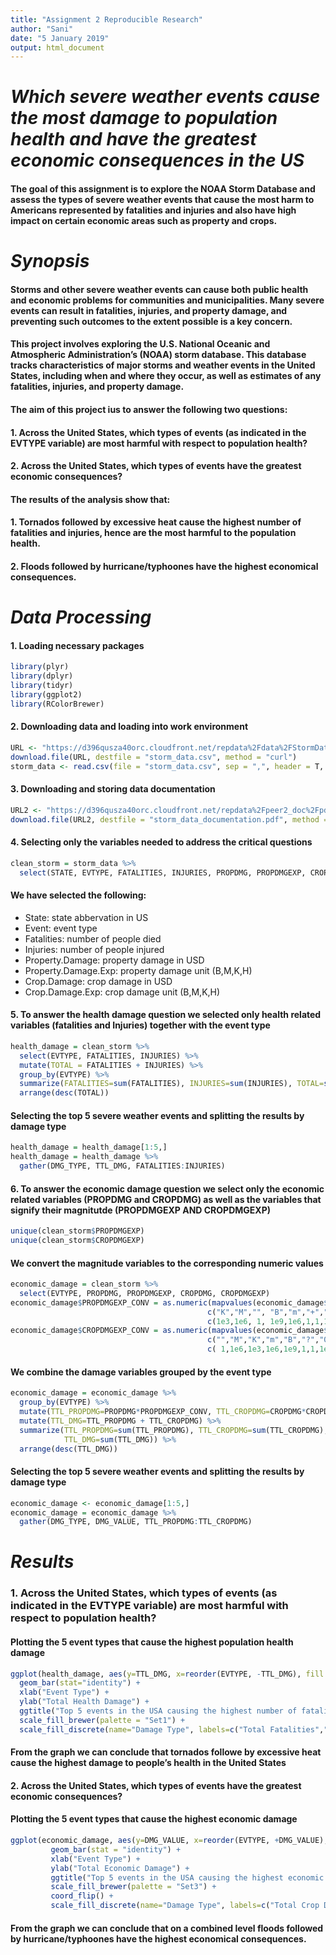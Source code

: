 ---
title: "Assignment 2 Reproducible Research"
author: "Sani"
date: "5 January 2019"
output: html_document
---

# *Which severe weather events cause the most damage to population health and have the greatest economic consequences in the US*

#### The goal of this assignment is to explore the NOAA Storm Database and assess the types of severe weather events that cause the most harm to Americans represented by fatalities and injuries and also have high impact on certain economic areas such as property and crops. 


# *Synopsis*

#### Storms and other severe weather events can cause both public health and economic problems for communities and municipalities. Many severe events can result in fatalities, injuries, and property damage, and preventing such outcomes to the extent possible is a key concern.

#### This project involves exploring the U.S. National Oceanic and Atmospheric Administration's (NOAA) storm database. This database tracks characteristics of major storms and weather events in the United States, including when and where they occur, as well as estimates of any fatalities, injuries, and property damage.

#### **The aim of this project ius to answer the following two questions:**
#### 1. Across the United States, which types of events (as indicated in the \color{red}{\verb|EVTYPE|}EVTYPE variable) are most harmful with respect to population health?
#### 2. Across the United States, which types of events have the greatest economic consequences?

#### **The results of the analysis show that:**
#### 1. Tornados followed by excessive heat  cause the highest number of fatalities and injuries, hence are the most harmful to the population health.
#### 2. Floods followed by hurricane/typhoones have the highest economical consequences. 


# *Data Processing*

#### 1. Loading necessary packages

```{r, echo=T}
library(plyr)
library(dplyr)
library(tidyr)
library(ggplot2)
library(RColorBrewer)
```

#### 2. Downloading data and loading into work environment

```{r, echo=T, cache=T}
URL <- "https://d396qusza40orc.cloudfront.net/repdata%2Fdata%2FStormData.csv.bz2"
download.file(URL, destfile = "storm_data.csv", method = "curl")
storm_data <- read.csv(file = "storm_data.csv", sep = ",", header = T, stringsAsFactors = F)
```

#### 3. Downloading and storing data documentation

```{r, echo=T, cache=T}
URL2 <- "https://d396qusza40orc.cloudfront.net/repdata%2Fpeer2_doc%2Fpd01016005curr.pdf"
download.file(URL2, destfile = "storm_data_documentation.pdf", method = "curl")
```

#### 4. Selecting only the variables needed to address the critical questions

```{r, echo=T}
clean_storm = storm_data %>%
  select(STATE, EVTYPE, FATALITIES, INJURIES, PROPDMG, PROPDMGEXP, CROPDMG, CROPDMGEXP) 
```

#### We have selected the following:
* State: state abbervation in US
* Event: event type
* Fatalities: number of people died
* Injuries: number of people injured
* Property.Damage: property damage in USD
* Property.Damage.Exp: property damage unit (B,M,K,H)
* Crop.Damage: crop damage in USD
* Crop.Damage.Exp: crop damage unit (B,M,K,H)

#### 5. To answer the health damage question we selected only health related variables (fatalities and Injuries) together with the event type
```{r, echo=T}
health_damage = clean_storm %>%
  select(EVTYPE, FATALITIES, INJURIES) %>%
  mutate(TOTAL = FATALITIES + INJURIES) %>%
  group_by(EVTYPE) %>%
  summarize(FATALITIES=sum(FATALITIES), INJURIES=sum(INJURIES), TOTAL=sum(TOTAL)) %>%
  arrange(desc(TOTAL))
```

#### Selecting the top 5 severe weather events and splitting the results by damage type

```{r, echo=T}
health_damage = health_damage[1:5,]
health_damage = health_damage %>%
  gather(DMG_TYPE, TTL_DMG, FATALITIES:INJURIES)
```

#### 6. To answer the economic damage question we select only the economic related variables (PROPDMG and CROPDMG) as well as the variables that signify their magnitutde (PROPDMGEXP AND CROPDMGEXP)

```{r, echo=T}
unique(clean_storm$PROPDMGEXP)
unique(clean_storm$CROPDMGEXP)
```

#### We convert the magnitude variables to the corresponding numeric values

```{r, echo=T}
economic_damage = clean_storm %>%
  select(EVTYPE, PROPDMG, PROPDMGEXP, CROPDMG, CROPDMGEXP)
economic_damage$PROPDMGEXP_CONV = as.numeric(mapvalues(economic_damage$PROPDMGEXP,
                                            c("K","M","", "B","m","+","0","5","6","?","4","2","3","h","7","H","-","1","8"), 
                                            c(1e3,1e6, 1, 1e9,1e6,1,1,1e5,1e6,1,1e4,1e2,1e3,1,1e7,1e2,1,10,1e8)))
economic_damage$CROPDMGEXP_CONV = as.numeric(mapvalues(economic_damage$CROPDMGEXP,
                                            c("","M","K","m","B","?","0","k","2"),
                                            c( 1,1e6,1e3,1e6,1e9,1,1,1e3,1e2)))
```

#### We combine the damage variables grouped by the event type

```{r, echo=T}
economic_damage = economic_damage %>%
  group_by(EVTYPE) %>%
  mutate(TTL_PROPDMG=PROPDMG*PROPDMGEXP_CONV, TTL_CROPDMG=CROPDMG*CROPDMGEXP_CONV) %>%
  mutate(TTL_DMG=TTL_PROPDMG + TTL_CROPDMG) %>%
  summarize(TTL_PROPDMG=sum(TTL_PROPDMG), TTL_CROPDMG=sum(TTL_CROPDMG),
            TTL_DMG=sum(TTL_DMG)) %>%
  arrange(desc(TTL_DMG))
```

#### Selecting the top 5 severe weather events and splitting the results by damage type

```{r, echo=T}
economic_damage <- economic_damage[1:5,]
economic_damage = economic_damage %>%
  gather(DMG_TYPE, DMG_VALUE, TTL_PROPDMG:TTL_CROPDMG)
```


# *Results*

### 1. Across the United States, which types of events (as indicated in the \color{red}{\verb|EVTYPE|}EVTYPE variable) are most harmful with respect to population health?

#### Plotting the 5 event types that cause the highest population health damage

```{r, echo=T}
ggplot(health_damage, aes(y=TTL_DMG, x=reorder(EVTYPE, -TTL_DMG), fill = DMG_TYPE)) +
  geom_bar(stat="identity") +
  xlab("Event Type") +
  ylab("Total Health Damage") +
  ggtitle("Top 5 events in the USA causing the highest number of fatalities and injuries") +
  scale_fill_brewer(palette = "Set1") +
  scale_fill_discrete(name="Damage Type", labels=c("Total Fatalities","Total Injuries"))
```

#### From the graph we can conclude that tornados followe by excessive heat cause the highest damage to people's health in the United States

#### 2. Across the United States, which types of events have the greatest economic consequences?

#### Plotting the 5 event types that cause the highest economic damage

```{r, echo=T}
ggplot(economic_damage, aes(y=DMG_VALUE, x=reorder(EVTYPE, +DMG_VALUE), fill=DMG_TYPE)) +
         geom_bar(stat = "identity") +
         xlab("Event Type") +
         ylab("Total Economic Damage") +
         ggtitle("Top 5 events in the USA causing the highest economic damage") +
         scale_fill_brewer(palette = "Set3") +
         coord_flip() +
         scale_fill_discrete(name="Damage Type", labels=c("Total Crop Damage","Total Property Damage"))
```

#### From the graph we can conclude that on a combined level floods followed by hurricane/typhoones have the highest economical consequences. 